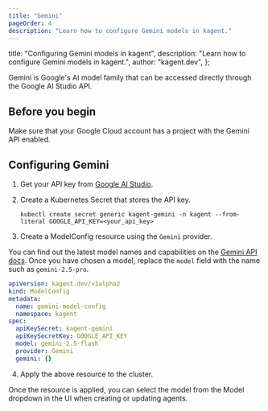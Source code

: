 ```yaml
---
title: "Gemini"
pageOrder: 4
description: "Learn how to configure Gemini models in kagent."
---
```


  title: "Configuring Gemini models in kagent",
  description: "Learn how to configure Gemini models in kagent.",
  author: "kagent.dev",
};

Gemini is Google's AI model family that can be accessed directly through the Google AI Studio API.

## Before you begin

Make sure that your Google Cloud account has a project with the Gemini API enabled.

## Configuring Gemini

1. Get your API key from [Google AI Studio](https://ai.google.dev/).

2. Create a Kubernetes Secret that stores the API key.

   ```shell
   kubectl create secret generic kagent-gemini -n kagent --from-literal GOOGLE_API_KEY=<your_api_key>
   ```

3. Create a ModelConfig resource using the `Gemini` provider.

You can find out the latest model names and capabilities on the [Gemini API docs](https://ai.google.dev/gemini-api/docs/models). Once you have chosen a model, replace the `model` field with the name such as `gemini-2.5-pro`.

```yaml
apiVersion: kagent.dev/v1alpha2
kind: ModelConfig
metadata:
  name: gemini-model-config
  namespace: kagent
spec:
  apiKeySecret: kagent-gemini
  apiKeySecretKey: GOOGLE_API_KEY
  model: gemini-2.5-flash
  provider: Gemini
  gemini: {}
```

4. Apply the above resource to the cluster.

Once the resource is applied, you can select the model from the Model dropdown in the UI when creating or updating agents.
